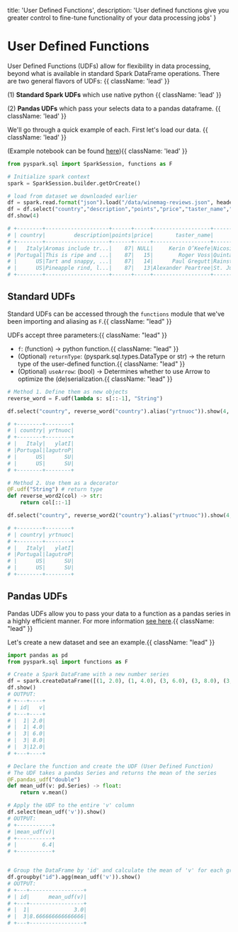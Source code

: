   title: 'User Defined Functions',
  description: 'User defined functions give you greater control to fine-tune functionality of your data processing jobs'
}

# User Defined Functions

User Defined Functions (UDFs) allow for flexibility in data processing, beyond what is available in standard Spark DataFrame operations.
There are two general flavors of UDFs: {{ className: 'lead' }}

(1) **Standard Spark UDFs** which use native python {{ className: 'lead' }}

(2) **Pandas UDFs** which pass your selects data to a pandas dataframe. {{ className: 'lead' }}

We'll go through a quick example of each. First let's load our data. {{ className: 'lead' }}

(Example notebook can be found [here](https://colab.research.google.com/drive/1kyZ-ReILIF9y6-x6BlqxSxovf9wXPQym?usp=sharing)){{ className: 'lead' }}

```python {{ title: 'python' }}
from pyspark.sql import SparkSession, functions as F

# Initialize spark context
spark = SparkSession.builder.getOrCreate()

# load from dataset we downloaded earlier
df = spark.read.format("json").load("/data/winemag-reviews.json", header=True)
df = df.select("country","description","points","price","taster_name","title","variety")
df.show(4)

# +--------+--------------------+------+-----+------------------+--------------------+--------------+
# | country|         description|points|price|       taster_name|               title|       variety|
# +--------+--------------------+------+-----+------------------+--------------------+--------------+
# |   Italy|Aromas include tr...|    87| NULL|     Kerin O’Keefe|Nicosia 2013 Vulk...|   White Blend|
# |Portugal|This is ripe and ...|    87|   15|        Roger Voss|Quinta dos Avidag...|Portuguese Red|
# |      US|Tart and snappy, ...|    87|   14|      Paul Gregutt|Rainstorm 2013 Pi...|    Pinot Gris|
# |      US|Pineapple rind, l...|    87|   13|Alexander Peartree|St. Julian 2013 R...|      Riesling|
# +--------+--------------------+------+-----+------------------+--------------------+--------------+
```

## Standard UDFs

Standard UDFs can be accessed through the `functions`  module that we've been importing and aliasing as `F`.{{ className: "lead" }}

UDFs accept three parameters:{{ className: "lead" }}
* `f`: (function) → python function.{{ className: "lead" }}
* (Optional) `returnType`: (pyspark.sql.types.DataType or str) → the return type of the user-defined function.{{ className: "lead" }}
* (Optional) `useArrow`: (bool) → Determines whether to use Arrow to optimize the (de)serialization.{{ className: "lead" }}

```python {{title:"python"}}
# Method 1. Define them as new objects
reverse_word = F.udf(lambda s: s[::-1], "String")

df.select("country", reverse_word("country").alias("yrtnuoc")).show(4, True)

# +--------+--------+
# | country| yrtnuoc|
# +--------+--------+
# |   Italy|   ylatI|
# |Portugal|lagutroP|
# |      US|      SU|
# |      US|      SU|
# +--------+--------+

# Method 2. Use them as a decorator
@F.udf("String") # return type
def reverse_word2(col) -> str:
    return col[::-1]

df.select("country", reverse_word2("country").alias("yrtnuoc")).show(4, True)

# +--------+--------+
# | country| yrtnuoc|
# +--------+--------+
# |   Italy|   ylatI|
# |Portugal|lagutroP|
# |      US|      SU|
# |      US|      SU|
# +--------+--------+
```

## Pandas UDFs

Pandas UDFs allow you to pass your data to a function as a pandas series in a highly efficient manner. For more information [see here](https://docs.databricks.com/en/udf/pandas.html).{{ className: "lead" }}

Let's create a new dataset and see an example.{{ className: "lead" }}

```python {{title: "python"}}
import pandas as pd
from pyspark.sql import functions as F

# Create a Spark DataFrame with a new number series
df = spark.createDataFrame([(1, 2.0), (1, 4.0), (3, 6.0), (3, 8.0), (3, 12.0)], ("id", "v"))
df.show()
# OUTPUT:
# +---+----+
# | id|   v|
# +---+----+
# |  1| 2.0|
# |  1| 4.0|
# |  3| 6.0|
# |  3| 8.0|
# |  3|12.0|
# +---+----+

# Declare the function and create the UDF (User Defined Function)
# The UDF takes a pandas Series and returns the mean of the series
@F.pandas_udf("double")
def mean_udf(v: pd.Series) -> float:
    return v.mean()

# Apply the UDF to the entire 'v' column
df.select(mean_udf('v')).show()
# OUTPUT:
# +-----------+
# |mean_udf(v)|
# +-----------+
# |        6.4|
# +-----------+


# Group the DataFrame by 'id' and calculate the mean of 'v' for each group
df.groupby("id").agg(mean_udf('v')).show()
# OUTPUT:
# +---+-----------------+
# | id|      mean_udf(v)|
# +---+-----------------+
# |  1|              3.0|
# |  3|8.666666666666666|
# +---+-----------------+
```